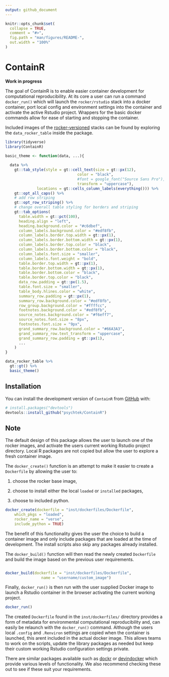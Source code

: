 ```yaml
---
output: github_document
---
```


<!-- README.md is generated from README.Rmd. Please edit that file -->

```r
knitr::opts_chunk$set(
  collapse = TRUE,
  comment = "#>",
  fig.path = "man/figures/README-",
  out.width = "100%"
)
```

# ContainR
**Work in progress**
<!-- badges: start -->
<!-- badges: end -->

The goal of ContainR is to enable easier container development for computational reproducibility. At its core a user can run a command `docker_run()` which will launch the `rocker/rstudio` stack into a docker container, port local config and environment settings into the container and activate the active Rstudio project. Wrappers for the basic docker commands allow for ease of starting and stopping the container. 

Included images of the [rocker-versioned](https://github.com/rocker-org/rocker-versioned2) stacks can be found by exploring the `data_rocker_table` inside the package. 

```r
library(tidyverse)
library(ContainR)

basic_theme <- function(data, ...){
  
  data %>% 
    gt::tab_style(style = gt::cell_text(size = gt::px(12), 
                                color = "black", 
                                #font = google_font("Source Sans Pro"), 
                                transform = "uppercase"), 
              locations = gt::cells_column_labels(everything())) %>%
    gt::opt_all_caps() %>%
    # add row striping
    gt::opt_row_striping() %>%
    # change overall table styling for borders and striping
    gt::tab_options(
      table.width = gt::pct(100),
      heading.align = "left",
      heading.background.color = "#c6dbef",
      column_labels.background.color = "#edf8fb",
      column_labels.border.top.width = gt::px(1),
      column_labels.border.bottom.width = gt::px(1),
      column_labels.border.top.color = "black",
      column_labels.border.bottom.color = "black",
      column_labels.font.size = "smaller",
      column_labels.font.weight = "bold",
      table.border.top.width = gt::px(1),
      table.border.bottom.width = gt::px(1),
      table.border.bottom.color = "black",
      table.border.top.color = "black",
      data_row.padding = gt::px(1.5),
      table.font.size = "smaller",
      table_body.hlines.color = "white",
      summary_row.padding = gt::px(1),
      summary_row.background.color = "#edf8fb",
      row_group.background.color = "#ffffcc",
      footnotes.background.color = "#edf8fb",
      source_notes.background.color = "#f6eff7",
      source_notes.font.size = "8px",
      footnotes.font.size = "9px",
      grand_summary_row.background.color = "#66A3A3", 
      grand_summary_row.text_transform = "uppercase",
      grand_summary_row.padding = gt::px(1),
      ...
    )
}

data_rocker_table %>%
  gt::gt() %>%
  basic_theme()
```


## Installation

You can install the development version of `ContainR` from [GitHub](https://github.com/) with:

``` r
# install.packages("devtools")
devtools::install_github("psychtek/ContainR")
```

## Note 

The default design of this package allows the user to launch one of the rocker images, and activate the users current working Rstudio project directory. Local R packages are not copied but allow the user to explore a fresh container image. 

The `docker_create()` function is an attempt to make it easier to create a `Dockerfile` by allowing the user to: 

1) choose the rocker base image, 

2) choose to install either the local `loaded` or `installed` packages, 

3) choose to included python. 

```r
docker_create(dockerfile = "inst/dockerfiles/Dockerfile", 
    which_pkgs = "loaded", 
    rocker_name = "verse",
    include_python = TRUE) 

```

The benefit of this functionality gives the user the choice to build a container image and only include
packages that are loaded at the time of development. The install scripts also skip any packages already installed. 

The `docker_build()` function will then read the newly created `Dockerfile` and build the image based on the previous user requirements. 

```r

docker_build(dockerfile = "inst/dockerfiles/Dockerfile", 
                name = "username/custom_image")

```


Finally,  `docker_run()` is then run with the user supplied Docker image to launch a Rstudio container in the browser activating the current working project. 

```r
docker_run()

```

The created `Dockerfile` found in the `inst/dockerfiles/` directory provides a form of metadata for environmental computational reproducibility and, can easily be relaunch with the `docker_run()` command. Although the users local `.config` and `.Renviron` settings are copied when the container is launched, this arent included in the actual docker image. This allows teams to work on the scripts, update the library packages as needed but keep their custom working Rstudio configuration settings private. 

There are similar packages available such as [dockr](https://github.com/smaakage85/dockr) or [devindocker](https://github.com/ThinkR-open/devindocker) which provide various levels of functionality. We also recommend checking these out to see if these suit your requirements. 
